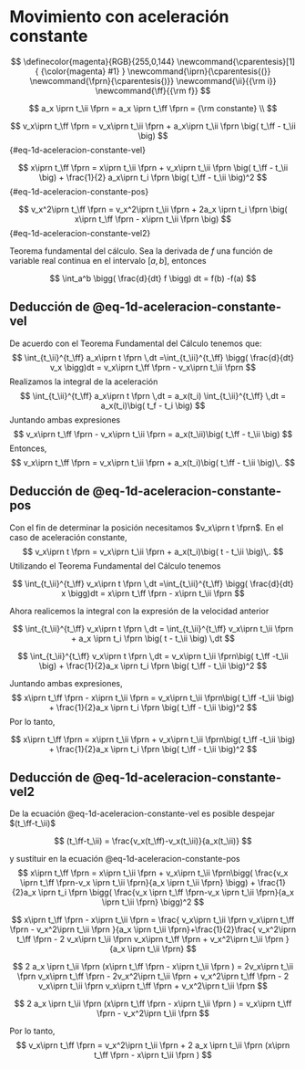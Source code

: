 # Movimiento con aceleración constante

$$
\definecolor{magenta}{RGB}{255,0,144}
\newcommand{\cparentesis}[1]{ {\color{magenta} #1} }
\newcommand{\iprn}{\cparentesis{(}}
\newcommand{\fprn}{\cparentesis{)}}
\newcommand{\ii}{{\rm i}}
\newcommand{\ff}{{\rm f}}
$$

$$
a_x \iprn t_\ii \fprn = a_x \iprn t_\ff \fprn = {\rm constante} \\
$$

$$
v_x\iprn t_\ff \fprn  = v_x\iprn t_\ii \fprn + a_x\iprn t_\ii \fprn \big( t_\ff - t_\ii \big) 
$$ {#eq-1d-aceleracion-constante-vel}


$$
x\iprn t_\ff \fprn  = x\iprn t_\ii \fprn + v_x\iprn t_\ii \fprn \big( t_\ff - t_\ii \big) + \frac{1}{2} a_x\iprn t_i \fprn \big( t_\ff - t_\ii \big)^2
$$ {#eq-1d-aceleracion-constante-pos}

$$
v_x^2\iprn t_\ff \fprn = v_x^2\iprn t_\ii \fprn + 2a_x \iprn t_i \fprn \big(  x\iprn t_\ff \fprn - x\iprn t_\ii \fprn \big)
$$ {#eq-1d-aceleracion-constante-vel2}

::: {.column-margin}
::: {.justify}
Teorema fundamental del cálculo. Sea la derivada de $f$ una función de variable real continua en el intervalo $[a,b]$, entonces
:::
$$
\int_a^b \bigg( \frac{d}{dt} f \bigg) dt = f(b) -f(a)
$$ 
:::

::: {.callout-note appearance="simple" icon=false collapse="true"}
## Deducción de @eq-1d-aceleracion-constante-vel
De acuerdo con el Teorema Fundamental del Cálculo tenemos que:
$$
\int_{t_\ii}^{t_\ff} a_x\iprn t \fprn \,dt =\int_{t_\ii}^{t_\ff} \bigg( \frac{d}{dt} v_x \bigg)dt  = v_x\iprn t_\ff \fprn - v_x\iprn t_\ii \fprn
$$
Realizamos la integral de la aceleración
$$
\int_{t_\ii}^{t_\ff} a_x\iprn t \fprn \,dt = a_x(t_i) \int_{t_\ii}^{t_\ff} \,dt = a_x(t_i)\big( t_f - t_i \big)
$$
Juntando ambas expresiones
$$
v_x\iprn t_\ff \fprn - v_x\iprn t_\ii \fprn = a_x(t_\ii)\big( t_\ff - t_\ii \big)
$$
Entonces,
$$
v_x\iprn t_\ff \fprn = v_x\iprn t_\ii \fprn + a_x(t_i)\big( t_\ff - t_\ii \big)\,.
$$
:::

::: {.callout-note appearance="simple" icon=false collapse="true"}
## Deducción de @eq-1d-aceleracion-constante-pos
Con el fin de determinar la posición necesitamos $v_x\iprn t \fprn$. En el caso de aceleración constante, 
$$
v_x\iprn t \fprn = v_x\iprn t_\ii \fprn + a_x(t_i)\big( t - t_\ii \big)\,.
$$
Utilizando el Teorema Fundamental del Cálculo tenemos

$$
\int_{t_\ii}^{t_\ff} v_x\iprn t \fprn \,dt =\int_{t_\ii}^{t_\ff} \bigg( \frac{d}{dt} x \bigg)dt  = x\iprn t_\ff \fprn - x\iprn t_\ii \fprn
$$

Ahora realicemos la integral con la expresión de la velocidad anterior

$$
\int_{t_\ii}^{t_\ff} v_x\iprn t \fprn \,dt = \int_{t_\ii}^{t_\ff} v_x\iprn t_\ii \fprn + a_x \iprn t_i \fprn \big( t - t_\ii \big) \,dt
$$

$$
\int_{t_\ii}^{t_\ff} v_x\iprn t \fprn \,dt = v_x\iprn t_\ii \fprn\big( t_\ff -t_\ii \big) + \frac{1}{2}a_x \iprn t_i \fprn \big( t_\ff - t_\ii \big)^2
$$

Juntando ambas expresiones,
$$
x\iprn t_\ff \fprn - x\iprn t_\ii \fprn = v_x\iprn t_\ii \fprn\big( t_\ff -t_\ii \big) + \frac{1}{2}a_x \iprn t_i \fprn \big( t_\ff - t_\ii \big)^2
$$
Por lo tanto,

$$
x\iprn t_\ff \fprn = x\iprn t_\ii \fprn + v_x\iprn t_\ii \fprn\big( t_\ff -t_\ii \big) + \frac{1}{2}a_x \iprn t_i \fprn \big( t_\ff - t_\ii \big)^2
$$
:::


::: {.callout-note appearance="simple" icon=false collapse="true"}
## Deducción de @eq-1d-aceleracion-constante-vel2

De la ecuación @eq-1d-aceleracion-constante-vel es posible despejar $(t_\ff-t_\ii)$

$$
(t_\ff-t_\ii) = \frac{v_x(t_\ff)-v_x(t_\ii)}{a_x(t_\ii)}
$$

y sustituir en la ecuación @eq-1d-aceleracion-constante-pos 
$$
x\iprn t_\ff \fprn = x\iprn t_\ii \fprn + v_x\iprn t_\ii \fprn\bigg( \frac{v_x \iprn t_\ff \fprn-v_x \iprn t_\ii \fprn}{a_x \iprn t_\ii \fprn} \bigg) + \frac{1}{2}a_x \iprn t_i \fprn \bigg( \frac{v_x \iprn t_\ff \fprn-v_x \iprn t_\ii \fprn}{a_x \iprn t_\ii \fprn} \bigg)^2
$$


$$
x\iprn t_\ff \fprn  - x\iprn t_\ii \fprn = \frac{ v_x\iprn t_\ii \fprn v_x\iprn t_\ff \fprn - v_x^2\iprn t_\ii \fprn  }{a_x \iprn t_\ii \fprn}+\frac{1}{2}\frac{ v_x^2\iprn t_\ff \fprn - 2 v_x\iprn t_\ii \fprn v_x\iprn t_\ff \fprn  + v_x^2\iprn t_\ii \fprn  }{a_x \iprn t_\ii \fprn}
$$ 

$$
2 a_x \iprn t_\ii \fprn (x\iprn t_\ff \fprn  - x\iprn t_\ii \fprn ) = 2v_x\iprn t_\ii \fprn v_x\iprn t_\ff \fprn - 2v_x^2\iprn t_\ii \fprn + v_x^2\iprn t_\ff \fprn - 2 v_x\iprn t_\ii \fprn v_x\iprn t_\ff \fprn  + v_x^2\iprn t_\ii \fprn 
$$

$$
2 a_x \iprn t_\ii \fprn (x\iprn t_\ff \fprn  - x\iprn t_\ii \fprn ) = v_x\iprn t_\ff \fprn - v_x^2\iprn t_\ii \fprn 
$$

Por lo tanto,
$$
v_x\iprn t_\ff \fprn = v_x^2\iprn t_\ii \fprn  + 2 a_x \iprn t_\ii \fprn (x\iprn t_\ff \fprn  - x\iprn t_\ii \fprn ) 
$$
:::